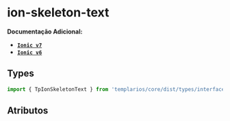 
<Meta of={skeletonTextStories} />

# ion-skeleton-text

**Documentação Adicional:**

- **[`Ionic v7`](https://ionicframework.com/docs/api/skeleton-text)**
- **[`Ionic v6`](https://ionicframework.com/docs/v6/api/skeleton-text)**

## Types

```ts
import { TpIonSkeletonText } from 'templarios/core/dist/types/interfaces';
```

## Atributos

<Canvas of={skeletonTextStories.Default} />
<Controls of={skeletonTextStories.Default} />
